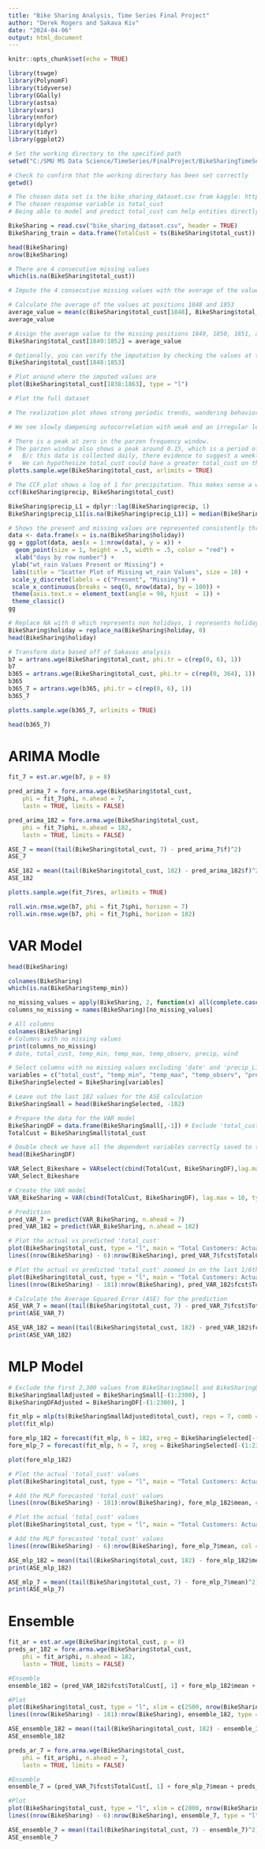 ```yaml
---
title: "Bike Sharing Analysis, Time Series Final Project"
author: "Derek Rogers and Sakava Kiv"
date: "2024-04-06"
output: html_document
---
```


```r
knitr::opts_chunk$set(echo = TRUE)
```

```r
library(tswge)
library(PolynomF)
library(tidyverse)
library(GGally)
library(astsa)
library(vars)
library(nnfor)
library(dplyr)
library(tidyr)
library(ggplot2)
```

```r
# Set the working directory to the specified path
setwd("C:/SMU MS Data Science/TimeSeries/FinalProject/BikeSharingTimeSeriesAnalysis")

# Check to confirm that the working directory has been set correctly
getwd()
```

```r
# The chosen data set is the bike_sharing_dataset.csv from kaggle: https://www.kaggle.com/datasets/juliajemals/bike-sharing-washington-dc
# The chosen response variable is total_cust
# Being able to model and predict total_cust can help entities directly involved or adjacent to bike sharing better understand and predict the varying demand to avoid oversupply or shortages. Forecasting future demand can help plan bike maintance as heavily used bikes break down more often. This information can help inform business decisions, setting prices, and creating efective advertisements. 

BikeSharing = read.csv("bike_sharing_dataset.csv", header = TRUE)
BikeSharing_train = data.frame(TotalCust = ts(BikeSharing$total_cust))

head(BikeSharing)
nrow(BikeSharing)

# There are 4 consecutive missing values
which(is.na(BikeSharing$total_cust))
```

```r
# Impute the 4 consecutive missing values with the average of the value before and after the missing values

# Calculate the average of the values at positions 1848 and 1853
average_value = mean(c(BikeSharing$total_cust[1848], BikeSharing$total_cust[1853]), na.rm = TRUE)
average_value

# Assign the average value to the missing positions 1849, 1850, 1851, and 1852
BikeSharing$total_cust[1849:1852] = average_value

# Optionally, you can verify the imputation by checking the values at these positions
BikeSharing$total_cust[1848:1853]

# Plot around where the imputed values are
plot(BikeSharing$total_cust[1838:1863], type = "l")
```

```r
# Plot the full dataset

# The realization plot shows strong periodic trends, wandering behavior, and variance that changes over time.

# We see slowly dampening autocorrelation with weak and an irregular length periodic behavior.

# There is a peak at zero in the parzen frequency window.
# The parzen window also shows a peak around 0.15, which is a period of 1/0.15 = 6.666. 
#   B/c this data is collected daily, there evidence to suggest a weekly trend.
#   We can hypothesize total_cust could have a greater total_cust on the weekends when all other variables are held constant. 
plotts.sample.wge(BikeSharing$total_cust, arlimits = TRUE)
```

```r
# The CCF plot shows a log of 1 for precipitation. This makes sense a we might expect less people to rent a bike the day after it rains.
ccf(BikeSharing$precip, BikeSharing$total_cust)
```

```r
BikeSharing$precip_L1 = dplyr::lag(BikeSharing$precip, 1)
BikeSharing$precip_L1[is.na(BikeSharing$precip_L1)] = median(BikeSharing$precip_L1, na.rm = TRUE)
```

```r
# Shows the present and missing values are represented consistently throughout the plot, giving evidence the NA value can be translated to 0 and be interpreted as non holidays.
data <- data.frame(x = is.na(BikeSharing$holiday))
gg = ggplot(data, aes(x = 1:nrow(data), y = x)) +
  geom_point(size = 1, height = .5, width = .5, color = "red") +
  xlab("days by row number") +
 ylab("wt_rain Values Present or Missing") +
 labs(title = "Scatter Plot of Missing wt_rain Values", size = 10) +
 scale_y_discrete(labels = c("Present", "Missing")) +
 scale_x_continuous(breaks = seq(0, nrow(data), by = 100)) +
 theme(axis.text.x = element_text(angle = 90, hjust  = 1)) + 
 theme_classic()
gg
```

```r
# Replace NA with 0 which represents non holidays, 1 represents holidays
BikeSharing$holiday = replace_na(BikeSharing$holiday, 0)
head(BikeSharing$holiday)
```

```r
# Transform data based off of Sakavas analysis
b7 = artrans.wge(BikeSharing$total_cust, phi.tr = c(rep(0, 6), 1))
b7
b365 = artrans.wge(BikeSharing$total_cust, phi.tr = c(rep(0, 364), 1))
b365
b365_7 = artrans.wge(b365, phi.tr = c(rep(0, 6), 1))
b365_7

plotts.sample.wge(b365_7, arlimits = TRUE)
```

```r
head(b365_7)
```

# ARIMA Modle

```r
fit_7 = est.ar.wge(b7, p = 8)

pred_arima_7 = fore.arma.wge(BikeSharing$total_cust,
    phi = fit_7$phi, n.ahead = 7,
    lastn = TRUE, limits = FALSE)
```

```r
pred_arima_182 = fore.arma.wge(BikeSharing$total_cust,
    phi = fit_7$phi, n.ahead = 182,
    lastn = TRUE, limits = FALSE)
```

```r
ASE_7 = mean((tail(BikeSharing$total_cust, 7) - pred_arima_7$f)^2)
ASE_7

ASE_182 = mean((tail(BikeSharing$total_cust, 182) - pred_arima_182$f)^2)
ASE_182
```

```r
plotts.sample.wge(fit_7$res, arlimits = TRUE)
```

```r
roll.win.rmse.wge(b7, phi = fit_7$phi, horizon = 7)
roll.win.rmse.wge(b7, phi = fit_7$phi, horizon = 182)
```

# VAR Model

```r
head(BikeSharing)
```

```r
colnames(BikeSharing)
which(is.na(BikeSharing$temp_min))
```

```r
no_missing_values = apply(BikeSharing, 2, function(x) all(complete.cases(x)))
columns_no_missing = names(BikeSharing)[no_missing_values]

# All columns
colnames(BikeSharing)
# Columns with no missing values
print(columns_no_missing)
# date, total_cust, temp_min, temp_max, temp_observ, precip, wind
```

```r
# Select columns with no missing values excluding 'date' and 'precip_L1'
variables = c("total_cust", "temp_min", "temp_max", "temp_observ", "precip", "wind", "holiday")
BikeSharingSelected = BikeSharing[variables]

# Leave out the last 182 values for the ASE calculation
BikeSharingSmall = head(BikeSharingSelected, -182)

# Prepare the data for the VAR model
BikeSharingDF = data.frame(BikeSharingSmall[,-1]) # Exclude 'total_cust' for independent variables
TotalCust = BikeSharingSmall$total_cust
```

```r
# Double check we have all the dependent variables correctly saved to the dataframe
head(BikeSharingDF)
```

```r
VAR_Select_Bikeshare = VARselect(cbind(TotalCust, BikeSharingDF),lag.max = 10, type = "both")
VAR_Select_Bikeshare
```

```r
# Create the VAR model
VAR_BikeSharing = VAR(cbind(TotalCust, BikeSharingDF), lag.max = 10, type = "both", p = 9)

# Prediction
pred_VAR_7 = predict(VAR_BikeSharing, n.ahead = 7)
pred_VAR_182 = predict(VAR_BikeSharing, n.ahead = 182)
```

```r
# Plot the actual vs predicted 'total_cust'
plot(BikeSharing$total_cust, type = "l", main = "Total Customers: Actual vs Predicted 1 Week Forecast VAR", xlab = "Time", ylab = "Total Customers", xlim = c(2800, nrow(BikeSharing)))
lines((nrow(BikeSharing) - 6):nrow(BikeSharing), pred_VAR_7$fcst$TotalCust[,1], col = "red")
```

```r
# Plot the actual vs predicted 'total_cust' zoomed in on the last 1/6th of the timeline
plot(BikeSharing$total_cust, type = "l", main = "Total Customers: Actual vs Predicted 26 Week Forecast VAR", xlab = "Time", ylab = "Total Customers", xlim = c(2500, nrow(BikeSharing)))
lines((nrow(BikeSharing) - 181):nrow(BikeSharing), pred_VAR_182$fcst$TotalCust[,1], col = "red")
```

```r
# Calculate the Average Squared Error (ASE) for the prediction
ASE_VAR_7 = mean((tail(BikeSharing$total_cust, 7) - pred_VAR_7$fcst$TotalCust[,1])^2)
print(ASE_VAR_7)

ASE_VAR_182 = mean((tail(BikeSharing$total_cust, 182) - pred_VAR_182$fcst$TotalCust[,1])^2)
print(ASE_VAR_182)
```

# MLP Model
```r
# Exclude the first 2,300 values from BikeSharingSmall and BikeSharingDF
BikeSharingSmallAdjusted = BikeSharingSmall[-(1:2300), ]
BikeSharingDFAdjusted = BikeSharingDF[-(1:2300), ]
```

```r
fit_mlp = mlp(ts(BikeSharingSmallAdjusted$total_cust), reps = 7, comb = "median", xreg = BikeSharingDFAdjusted)
plot(fit_mlp)
```

```r
fore_mlp_182 = forecast(fit_mlp, h = 182, xreg = BikeSharingSelected[-(1:2300), -1])
fore_mlp_7 = forecast(fit_mlp, h = 7, xreg = BikeSharingSelected[-(1:2300), -1])
```

```r
plot(fore_mlp_182)
```

```r
# Plot the actual 'total_cust' values
plot(BikeSharing$total_cust, type = "l", main = "Total Customers: Actual vs Predicted 26 Week Forecast MLP", xlab = "Time", ylab = "Total Customers", xlim = c(2500, nrow(BikeSharing)))

# Add the MLP forecasted 'total_cust' values
lines((nrow(BikeSharing) - 181):nrow(BikeSharing), fore_mlp_182$mean, col = "red")
```

```r
# Plot the actual 'total_cust' values
plot(BikeSharing$total_cust, type = "l", main = "Total Customers: Actual vs Predicted 1 Week Forecast MLP", xlab = "Time", ylab = "Total Customers", xlim = c(2800, nrow(BikeSharing)))

# Add the MLP forecasted 'total_cust' values
lines((nrow(BikeSharing) - 6):nrow(BikeSharing), fore_mlp_7$mean, col = "red")
```

```r
ASE_mlp_182 = mean((tail(BikeSharing$total_cust, 182) - fore_mlp_182$mean)^2)
print(ASE_mlp_182)

ASE_mlp_7 = mean((tail(BikeSharing$total_cust, 7) - fore_mlp_7$mean)^2)
print(ASE_mlp_7)
```

# Ensemble

```r
fit_ar = est.ar.wge(BikeSharing$total_cust, p = 8)
preds_ar_182 = fore.arma.wge(BikeSharing$total_cust,
    phi = fit_ar$phi, n.ahead = 182,
    lastn = TRUE, limits = FALSE)

#Ensemble
ensemble_182 = (pred_VAR_182$fcst$TotalCust[, 1] + fore_mlp_182$mean + preds_ar_182$f) / 3

#Plot
plot(BikeSharing$total_cust, type = "l", xlim = c(2500, nrow(BikeSharing)), ylab = "Total Customers", main = "Total Customers: Actual vs Predicted 26 Week Customer Forecast Ensemble")
lines((nrow(BikeSharing) - 181):nrow(BikeSharing), ensemble_182, type = "l", col = "red")

ASE_ensemble_182 = mean((tail(BikeSharing$total_cust, 182) - ensemble_182)^2)
ASE_ensemble_182
```

```r
preds_ar_7 = fore.arma.wge(BikeSharing$total_cust,
    phi = fit_ar$phi, n.ahead = 7,
    lastn = TRUE, limits = FALSE)

#Ensemble
ensemble_7 = (pred_VAR_7$fcst$TotalCust[, 1] + fore_mlp_7$mean + preds_ar_7$f) / 3

#Plot
plot(BikeSharing$total_cust, type = "l", xlim = c(2800, nrow(BikeSharing)), ylab = "Total Customers", main = "Total Customers: Actual vs Predicted 1 Week Customer Forecast Ensemble")
lines((nrow(BikeSharing) - 6):nrow(BikeSharing), ensemble_7, type = "l", col = "red")

ASE_ensemble_7 = mean((tail(BikeSharing$total_cust, 7) - ensemble_7)^2)
ASE_ensemble_7
```